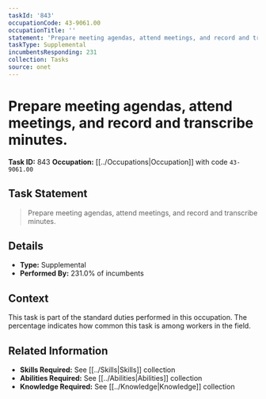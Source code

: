 ```yaml
---
taskId: '843'
occupationCode: 43-9061.00
occupationTitle: ''
statement: 'Prepare meeting agendas, attend meetings, and record and transcribe minutes.'
taskType: Supplemental
incumbentsResponding: 231
collection: Tasks
source: onet
---
```

# Prepare meeting agendas, attend meetings, and record and transcribe minutes.

**Task ID:** 843
**Occupation:** [[../Occupations|Occupation]] with code `43-9061.00`

## Task Statement

> Prepare meeting agendas, attend meetings, and record and transcribe minutes.

## Details

- **Type:** Supplemental
- **Performed By:** 231.0% of incumbents

## Context

This task is part of the standard duties performed in this occupation. The percentage indicates how common this task is among workers in the field.

## Related Information

- **Skills Required:** See [[../Skills|Skills]] collection
- **Abilities Required:** See [[../Abilities|Abilities]] collection
- **Knowledge Required:** See [[../Knowledge|Knowledge]] collection
